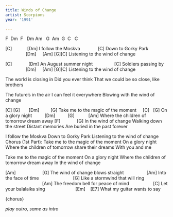 ```yaml
---
title: Winds of Change
artist: Scorpions
year: '1991'

---
```


:::{.song-grid}
 F  Dm  F   Dm Am   G  Am  G  C   C
:::

[C]            [Dm]
I follow the Moskva
             [C]
Down to Gorky Park
                [Dm]     [Am] [G][C] 
Listening to the wind of change

[C]             [Dm]
An August summer night
                [C]
Soldiers passing by
                [Dm]     [Am] [G][C] 
Listening to the wind of change

The world is closing in
Did you ever think
That we could be so close, like brothers

The future's in the air
I can feel it everywhere
Blowing with the wind of change 

[C] [G]       [Dm]         [G]
Take me to the magic of the moment
    [C]   [G]
On a glory night
         [Dm]          [G]           [Am]
Where the children of tomorrow dream away
[F]             [G]
In the wind of change
Walking down the street
Distant memories
Are buried in the past forever


I follow the Moskva
Down to Gorky Park
Listening to the wind of change
Chorus (1st Part):
Take me to the magic of the moment
On a glory night
Where the children of tomorrow share their dreams
With you and me

Take me to the magic of the moment
On a glory night
Where the children of tomorrow dream away
In the wind of change

:::{.song-bridge}
[Am]                     [G]
The wind of change blows straight
                 [Am]
Into the face of time
                          [G]
Like a stormwind that will ring
                             [Am]
The freedom bell for peace of mind
                  [C]
Let your balalaika sing
                       [Em]    [E7]
What my guitar wants to say
:::

{chorus}

*play outro, same as intro*

